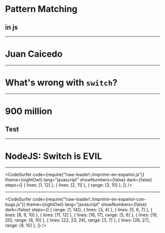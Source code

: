 
<!--- Title -->
# Pattern Matching
## in js

---

<!--- Bio -->
# Juan Caicedo

---

# What's wrong with `switch`?

---

# 900 million
## Test

---

# NodeJS: Switch is EVIL

---

<CodeSurfer
  code={require("!raw-loader!./imprimir-en-español.js")}
  theme={nightOwl}
  lang="javascript"
  showNumbers={false}
  dark={false}
  steps={[
    { lines: [1, 12] },
    { lines: [2, 11] },
    { range: [3, 10] },
  ]}
/>

---

<CodeSurfer
  code={require("!raw-loader!./imprimir-en-español-con-bugs.js")}
  theme={nightOwl}
  lang="javascript"
  showNumbers={false}
  dark={false}
  steps={[
    { range: [1, 14]},
    { lines: [3, 4] },
    { lines: [5, 6, 7] },
    { lines: [8, 9, 10] },
    { lines: [11, 12] },
    { lines: [16, 17], range: [5, 6] },
    { lines: [19, 20], range: [8, 10] },
    { lines: [22, 23, 24], range: [3, 7] },
    { lines: [26, 27], range: [8, 10] },
  ]}
/>
